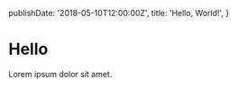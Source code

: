   publishDate: '2018-05-10T12:00:00Z',
  title: 'Hello, World!',
}

Hello
=====

Lorem ipsum dolor sit amet.
